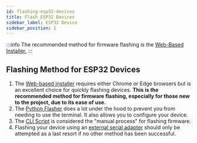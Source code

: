 ```yaml
---
id: flashing-esp32-devices
title: Flash ESP32 Devices
sidebar_label: ESP32 Device
sidebar_position: 2
---
```


:::info
The recommended method for firmware flashing is the [Web-Based Installer.](https://flasher.meshtastic.org)
:::

## Flashing Method for ESP32 Devices

1. The [Web-based installer](https://flasher.meshtastic.org) requires either Chrome or Edge browsers but is an excellent choice for quickly flashing devices. **This is the recommended method for firmware flashing, especially for those new to the project, due to its ease of use.**
2. The [Python Flasher](/docs/software/python/flasher) does a lot under the hood to prevent you from needing to use the terminal. It also allows you to configure your device.
3. The [CLI Script](/docs/getting-started/flashing-firmware/esp32/cli-script) is considered the "manual process" for flashing firmware.
4. Flashing your device using an [external serial adapter](/docs/getting-started/flashing-firmware/esp32/external-serial-adapter) should only be attempted as a last resort if no other method has been successful.